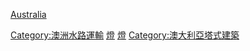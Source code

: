 {{noteTA
|G1=國家
}}
{{Commonscat|Lighthouses in Australia}}
{{Portal|澳洲|建築}}

[[Category:澳洲水路運輸|Category:澳洲水路運輸]]
[[Category:澳洲交通建築物|燈]]
[[Category:澳大利亚政府建筑物|燈]]
[[Category:澳大利亞塔式建築|Category:澳大利亞塔式建築]]
[[category:大洋洲各國燈塔|Australia]]